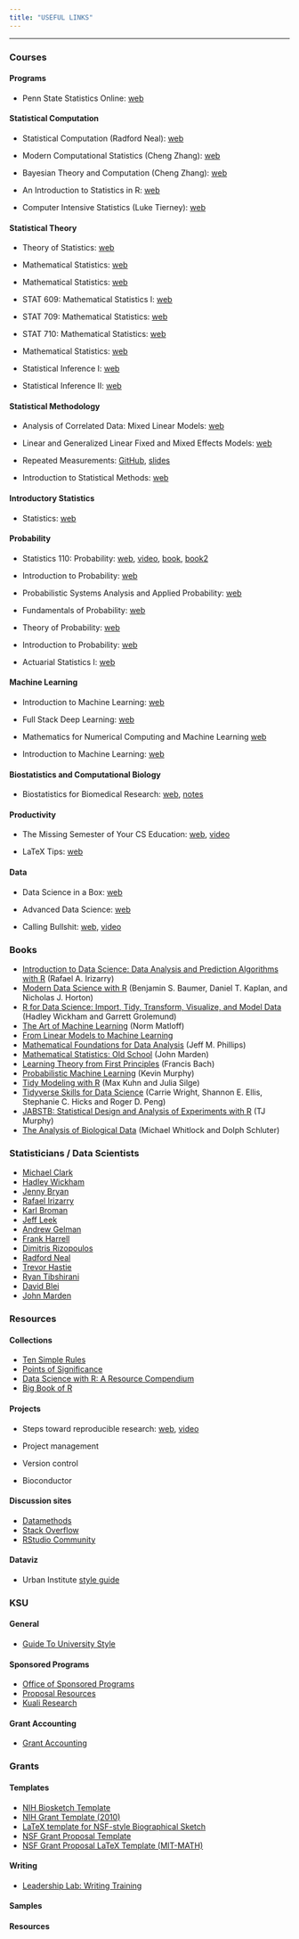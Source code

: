 ```yaml
---
title: "USEFUL LINKS"
---
```


---

### Courses

#### Programs

* Penn State Statistics Online: [web](https://online.stat.psu.edu/statprogram/) 


#### Statistical Computation

* Statistical Computation (Radford Neal): [web](http://www.utstat.utoronto.ca/~radford/sta410.F15/)

* Modern Computational Statistics (Cheng Zhang): [web](https://zcrabbit.github.io/courses/mcs-f19.html)

* Bayesian Theory and Computation (Cheng Zhang): [web](https://zcrabbit.github.io/courses/btc-s21.html) 

* An Introduction to Statistics in R: [web](http://petersonbiology.com/math230Notes/)

* Computer Intensive Statistics (Luke Tierney): [web](https://homepage.stat.uiowa.edu/~luke/classes/STAT7400-2020/)

#### Statistical Theory

* Theory of Statistics: [web](https://www.math.arizona.edu/~jwatkins/stat566s20s.html)

* Mathematical Statistics: [web](https://ocw.mit.edu/courses/mathematics/18-655-mathematical-statistics-spring-2016/index.htm)

* Mathematical Statistics: [web](https://www.its.caltech.edu/~zuev/teaching/2013Spring/Math408.html)

* STAT 609: Mathematical Statistics I: [web](http://pages.stat.wisc.edu/~shao/stat609/main.html)

* STAT 709: Mathematical Statistics: [web](http://pages.stat.wisc.edu/~shao/stat709/main.html)

* STAT 710: Mathematical Statistics: [web](http://pages.stat.wisc.edu/~shao/stat710/main.html)

* Mathematical Statistics: [web](https://stat510.org/)

* Statistical Inference I: [web](https://homepage.stat.uiowa.edu/~luke/classes/193/)

* Statistical Inference II: [web](https://homepage.stat.uiowa.edu/~luke/classes/194/)


#### Statistical Methodology

* Analysis of Correlated Data: Mixed Linear Models: [web](https://02429.compute.dtu.dk/Frontpage)

* Linear and Generalized Linear Fixed and Mixed Effects Models: [web](https://dnett.github.io/S510/stat510.html)

* Repeated Measurements: [GitHub](https://github.com/drizopoulos/Repeated_Measurements), [slides](http://www.drizopoulos.com/courses/EMC/CE08.pdf) 

* Introduction to Statistical Methods: [web](https://www.math.arizona.edu/~jwatkins/data363s19s.html)

#### Introductory Statistics

* Statistics: [web](https://vanderbei.princeton.edu/245/Fall14/lectures.html)

#### Probability

* Statistics 110: Probability: [web](https://projects.iq.harvard.edu/stat110), [video](https://projects.iq.harvard.edu/stat110/youtube), [book](http://probabilitybook.net/), [book2](https://bookdown.org/probability/beta/)

* Introduction to Probability: [web](https://ocw.mit.edu/resources/res-6-012-introduction-to-probability-spring-2018/)

* Probabilistic Systems Analysis and Applied Probability: [web](https://ocw.mit.edu/courses/electrical-engineering-and-computer-science/6-041sc-probabilistic-systems-analysis-and-applied-probability-fall-2013/)

* Fundamentals of Probability: [web](https://ocw.mit.edu/courses/electrical-engineering-and-computer-science/6-436j-fundamentals-of-probability-fall-2018/)

* Theory of Probability: [web](https://www.math.arizona.edu/~jwatkins/stat564f19.html)

* Introduction to Probability: [web](https://faculty.math.illinois.edu/~hildebr/461/)

* Actuarial Statistics I: [web](https://faculty.math.illinois.edu/~hildebr/408/)

#### Machine Learning

* Introduction to Machine Learning: [web](https://people.eecs.berkeley.edu/~jrs/189/)

* Full Stack Deep Learning: [web](https://fullstackdeeplearning.com/)

* Mathematics for Numerical Computing and Machine Learning
[web](https://www.cs.princeton.edu/courses/archive/spring21/cos302/)

* Introduction to Machine Learning: [web](https://www.cs.princeton.edu/courses/archive/spring19/cos324/)

#### Biostatistics and Computational Biology

* Biostatistics for Biomedical Research: [web](https://hbiostat.org/bbr/), [notes](http://hbiostat.org/doc/bbr.pdf)



#### Productivity

* The Missing Semester of Your CS Education: [web](https://missing.csail.mit.edu/), [video](https://www.youtube.com/playlist?list=PLyzOVJj3bHQuloKGG59rS43e29ro7I57J)

* LaTeX Tips: [web](https://faculty.math.illinois.edu/~hildebr/tex/tips.html)

#### Data

* Data Science in a Box: [web](https://datasciencebox.org/index.html)

* Advanced Data Science: [web](http://jtleek.com/ads2020/)

* Calling Bullshit: [web](https://callingbullshit.org/), [video](https://www.youtube.com/playlist?list=PLPnZfvKID1Sje5jWxt-4CSZD7bUI4gSPS) 

### Books

* [Introduction to Data Science: Data Analysis and Prediction Algorithms with R](https://rafalab.github.io/dsbook/) (Rafael A. Irizarry)
* [Modern Data Science with R](https://beanumber.github.io/mdsr2e/) (Benjamin S. Baumer, Daniel T. Kaplan, and Nicholas J. Horton)
* [R for Data Science: Import, Tidy, Transform, Visualize, and Model Data](https://r4ds.had.co.nz) (Hadley Wickham and Garrett Grolemund)
* [The Art of Machine Learning](http://heather.cs.ucdavis.edu/artofml/draft.pdf) (Norm Matloff)
* [From Linear Models to Machine Learning](http://heather.cs.ucdavis.edu/draftregclass.pdf)
* [Mathematical Foundations for Data Analysis](https://mathfordata.github.io/) (Jeff M. Phillips)
* [Mathematical Statistics: Old School](https://stat.istics.net/MathStat/) (John Marden)
* [Learning Theory from First Principles](https://www.di.ens.fr/~fbach/ltfp_book.pdf) (Francis Bach)
* [Probabilistic Machine Learning](https://probml.github.io/pml-book/) (Kevin Murphy)
* [Tidy Modeling with R](https://www.tmwr.org/) (Max Kuhn and Julia Silge)
* [Tidyverse Skills for Data Science](https://jhudatascience.org/tidyversecourse/) (Carrie Wright, Shannon E. Ellis, Stephanie C. Hicks and Roger D. Peng)
* [JABSTB: Statistical Design and Analysis of Experiments with R](https://tjmurphy.github.io/jabstb/) (TJ Murphy)
* [The Analysis of Biological Data](https://whitlockschluter3e.zoology.ubc.ca/index.html) (Michael Whitlock and Dolph Schluter)

### Statisticians / Data Scientists

* [Michael Clark](https://m-clark.github.io/)
* [Hadley Wickham](http://hadley.nz/)
* [Jenny Bryan](https://jennybryan.org/)
* [Rafael Irizarry](https://rafalab.github.io/)
* [Karl Broman](https://kbroman.org/)
* [Jeff Leek](http://jtleek.com/)
* [Andrew Gelman](http://www.stat.columbia.edu/~gelman/)
* [Frank Harrell](https://www.fharrell.com/)
* [Dimitris Rizopoulos](http://www.drizopoulos.com/)
* [Radford Neal](http://www.cs.utoronto.ca/~radford/)
* [Trevor Hastie](https://web.stanford.edu/~hastie/)
* [Ryan Tibshirani](https://www.stat.cmu.edu/~ryantibs/)
* [David Blei](http://www.cs.columbia.edu/~blei/)
* [John Marden](http://www.stat.istics.net/)

### Resources

#### Collections

* [Ten Simple Rules](https://collections.plos.org/collection/ten-simple-rules/)
* [Points of Significance](https://www.nature.com/collections/qghhqm/pointsofsignificance)
* [Data Science with R: A Resource Compendium](https://bookdown.org/martin_monkman/DataScienceResources_book/)
* [Big Book of R](https://www.bigbookofr.com/index.html)

#### Projects

* Steps toward reproducible research: [web](https://kbroman.org/steps2rr/), [video](https://www.youtube.com/watch?v=rNQ-RlG3JnQ&t=1025s)

* Project management

* Version control

* Bioconductor

#### Discussion sites

* [Datamethods](https://discourse.datamethods.org/) 
* [Stack Overflow](https://stackoverflow.com/)
* [RStudio Community](https://community.rstudio.com/)

#### Dataviz

* Urban Institute [style guide](https://urbaninstitute.github.io/graphics-styleguide/)

### KSU

#### General

* [Guide To University Style](https://www.kent.edu/ucm/guide-university-style)

#### Sponsored Programs

* [Office of Sponsored Programs](https://www.kent.edu/research/sponsored-programs)
* [Proposal Resources](https://www.kent.edu/research/sponsored-programs/proposal-resources)
* [Kuali Research](https://www.kent.edu/research/sponsored-programs/kuali-research)

#### Grant Accounting

* [Grant Accounting](https://www.kent.edu/grantsaccounting)

### Grants

#### Templates

* [NIH Biosketch Template](https://www.overleaf.com/latex/templates/nih-biosketch-template/mtbcvhcmfpmw)
* [NIH Grant Template (2010)](https://www.overleaf.com/latex/templates/nih-grant-template-2010/xyyhdzpjzhfp)
* [LaTeX template for NSF-style Biographical Sketch](https://www.overleaf.com/latex/templates/latex-template-for-nsf-style-biographical-sketch/mqrkmftcmwrq)
* [NSF Grant Proposal Template](https://www.overleaf.com/latex/templates/nsf-grant-proposal-template/fmjvyntkcqmb)
* [NSF Grant Proposal LaTeX Template (MIT-MATH)](https://www.overleaf.com/latex/templates/nsf-grant-proposal-latex-template-mit-math/bpdgxygqdphw)

#### Writing

* [Leadership Lab: Writing Training](https://www.youtube.com/playlist?list=PLT9dtLV29xu8NkipEERDB2I62tLyhTJym)

#### Samples

#### Resources
